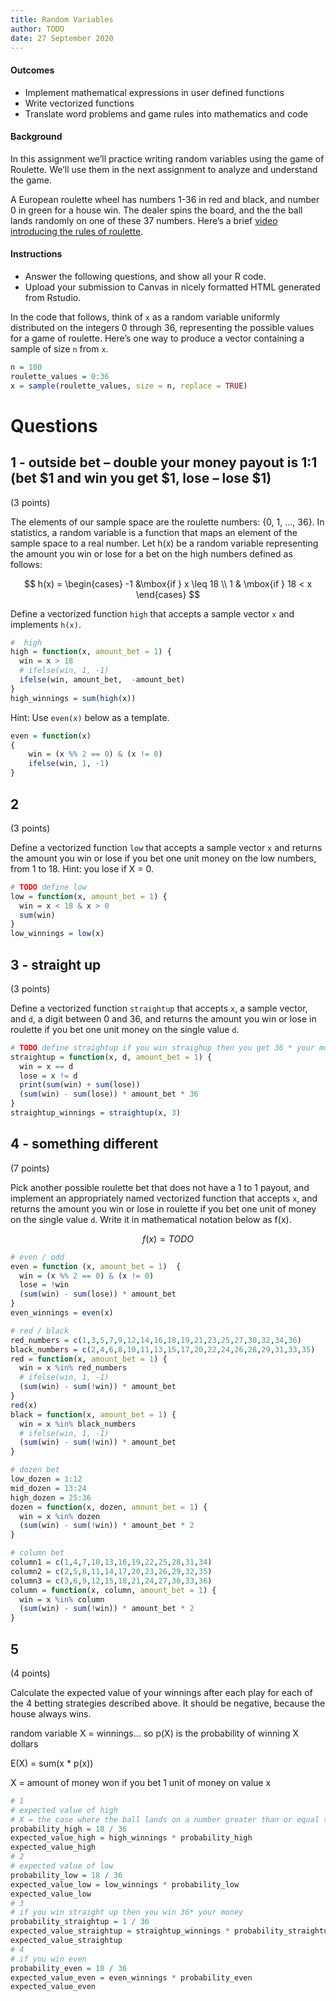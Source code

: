 ```yaml
---
title: Random Variables
author: TODO
date: 27 September 2020
---
```


#### Outcomes

- Implement mathematical expressions in user defined functions
- Write vectorized functions
- Translate word problems and game rules into mathematics and code


#### Background

In this assignment we'll practice writing random variables using the game of Roulette.
We'll use them in the next assignment to analyze and understand the game.

A European roulette wheel has numbers 1-36 in red and black, and number 0 in green for a house win.
The dealer spins the board, and the the ball lands randomly on one of these 37 numbers.
Here's a brief [video introducing the rules of roulette](https://youtu.be/6nKBlWaRI8w).

#### Instructions

- Answer the following questions, and show all your R code.
- Upload your submission to Canvas in nicely formatted HTML generated from Rstudio.

In the code that follows, think of `x` as a random variable uniformly distributed on the integers 0 through 36, representing the possible values for a game of roulette.
Here's one way to produce a vector containing a sample of size `n` from `x`.

```r
n = 100
roulette_values = 0:36
x = sample(roulette_values, size = n, replace = TRUE)
```

# Questions

## 1 - outside bet -- double your money payout is 1:1 (bet $1 and win you get $1, lose -- lose $1)

(3 points)

The elements of our sample space are the roulette numbers: {0, 1, ..., 36}.
In statistics, a random variable is a function that maps an element of the sample space to a real number.
Let h(x) be a random variable representing the amount you win or lose for a bet on the high numbers defined as follows:

$$
h(x) = \begin{cases}
-1 &\mbox{if } x \leq 18 \\
1 & \mbox{if } 18 < x
\end{cases}
$$

Define a vectorized function `high` that accepts a sample vector `x` and implements `h(x)`.

```r
#  high
high = function(x, amount_bet = 1) {
  win = x > 18
  # ifelse(win, 1, -1)
  ifelse(win, amount_bet,  -amount_bet) 
}
high_winnings = sum(high(x))
```

Hint: Use `even(x)` below as a template.

```r
even = function(x)
{
    win = (x %% 2 == 0) & (x != 0)
    ifelse(win, 1, -1)
}
```


## 2

(3 points)

Define a vectorized function `low` that accepts a sample vector `x` and returns the amount you win or lose if you bet one unit money on the low numbers, from 1 to 18.
Hint: you lose if X = 0.

```r
# TODO define low
low = function(x, amount_bet = 1) {
  win = x < 18 & x > 0
  sum(win)
}
low_winnings = low(x)
```


## 3 - straight up

(3 points)

Define a vectorized function `straightup` that accepts `x`, a sample vector, and `d`, a digit between  0 and 36, and returns the amount you win or lose in roulette if you bet one unit money on the single value `d`.

```r
# TODO define straightup if you win straighup then you get 36 * your money back 
straightup = function(x, d, amount_bet = 1) {
  win = x == d
  lose = x != d
  print(sum(win) + sum(lose))
  (sum(win) - sum(lose)) * amount_bet * 36
}
straightup_winnings = straightup(x, 3)
```


## 4 - something different

(7 points)

Pick another possible roulette bet that does not have a 1 to 1 payout, and implement an appropriately named vectorized function that accepts `x`, and returns the amount you win or lose in roulette if you bet one unit of money on the single value `d`.
Write it in mathematical notation below as f(x).

$$
f(x) = TODO
$$

```r
# even / odd
even = function (x, amount_bet = 1)  {
  win = (x %% 2 == 0) & (x != 0)
  lose = !win
  (sum(win) - sum(lose)) * amount_bet
}
even_winnings = even(x)
```

```r
# red / black
red_numbers = c(1,3,5,7,9,12,14,16,18,19,21,23,25,27,30,32,34,36)
black_numbers = c(2,4,6,8,10,11,13,15,17,20,22,24,26,28,29,31,33,35)
red = function(x, amount_bet = 1) {
  win = x %in% red_numbers
  # ifelse(win, 1, -1)
  (sum(win) - sum(!win)) * amount_bet
}
red(x)
black = function(x, amount_bet = 1) {
  win = x %in% black_numbers
  # ifelse(win, 1, -1)
  (sum(win) - sum(!win)) * amount_bet
}

```

```r
# dozen bet
low_dozen = 1:12
mid_dozen = 13:24
high_dozen = 25:36
dozen = function(x, dozen, amount_bet = 1) {
  win = x %in% dozen
  (sum(win) - sum(!win)) * amount_bet * 2
}
```

```r
# column bet 
column1 = c(1,4,7,10,13,16,19,22,25,28,31,34)
column2 = c(2,5,8,11,14,17,20,23,26,29,32,35)
column3 = c(3,6,9,12,15,18,21,24,27,30,33,36)
column = function(x, column, amount_bet = 1) {
  win = x %in% column
  (sum(win) - sum(!win)) * amount_bet * 2
}
```


## 5

(4 points)

Calculate the expected value of your winnings after each play for each of the 4 betting strategies described above.
It should be negative, because the house always wins.

random variable X = winnings... so p(X) is the probability of winning X dollars

E(X) = sum(x * p(x))

X = amount of money won if you bet 1 unit of money on value x 

```r
# 1
# expected value of high
# X = the case where the ball lands on a number greater than or equal to 18 
probability_high = 18 / 36
expected_value_high = high_winnings * probability_high
expected_value_high
# 2
# expected value of low
probability_low = 18 / 36
expected_value_low = low_winnings * probability_low
expected_value_low
# 3
# if you win straight up then you win 36* your money
probability_straightup = 1 / 36
expected_value_straightup = straightup_winnings * probability_straightup
expected_value_straightup
# 4
# if you win even
probability_even = 18 / 36
expected_value_even = even_winnings * probability_even
expected_value_even
```